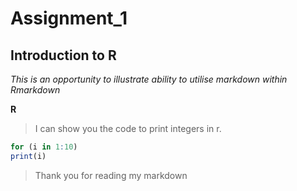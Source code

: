# Assignment_1

## Introduction to R

*This is an opportunity to illustrate ability to utilise markdown within Rmarkdown*
  
**R**
  
>I can show you the code to print integers in r. 

```{r quote}

for (i in 1:10)
print(i)
```

>Thank you for reading my markdown
